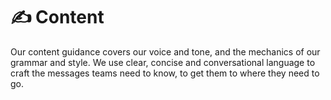 
# ✍️ Content

Our content guidance covers our voice and tone, and the mechanics of our grammar and style. We use clear, concise and conversational language to craft the messages teams need to know, to get them to where they need to go.
 
<br/>

<Cards>
  <Card  title="🦄 Inclusive language" href="/documentation/content/inclusive-language" />
  <Card  title="🫂 Content accessibility" href="/documentation/content/content-accessibility" />
  <Card  title="🔤 Grammar and style" href="/documentation/content/grammar-and-style" />
  <Card  title="👄 Tone of voice" href="/documentation/content/tone-of-voice" />
  <Card  title="📃 Writing guidelines for components" href="/documentation/content/writing-guidelines-for-components" />
  <Card  title="📖 Brand vocabulary" href="/documentation/content/brand-vocabulary" />
</Cards>